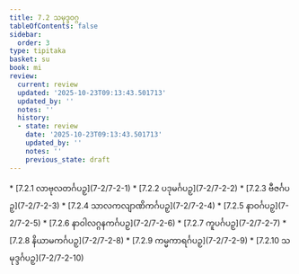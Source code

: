 ```yaml
---
title: 7.2 သမုဒ္ဒဝဂ္ဂ
tableOfContents: false
sidebar:
  order: 3
type: tipitaka
basket: su
book: mi
review:
  current: review
  updated: '2025-10-23T09:13:43.501713'
  updated_by: ''
  notes: ''
  history:
  - state: review
    date: '2025-10-23T09:13:43.501713'
    updated_by: ''
    notes: ''
    previous_state: draft
---
```



<ReviewStatus review={frontmatter.review} showDetails={true} />

<HypothesisAnnotation frontmatter={frontmatter} />

<DynamicBreadcrumb />



<TableOfContents book="mi" section="7.2">
* [7.2.1 လာဗုလတင်္ဂပဉှ](7-2/7-2-1)
* [7.2.2 ပဒုမင်္ဂပဉှ](7-2/7-2-2)
* [7.2.3 ဗီဇင်္ဂပဉှ](7-2/7-2-3)
* [7.2.4 သာလကလျာဏိကင်္ဂပဉှ](7-2/7-2-4)
* [7.2.5 နာဝင်္ဂပဉှ](7-2/7-2-5)
* [7.2.6 နာဝါလဂ္ဂနကင်္ဂပဉှ](7-2/7-2-6)
* [7.2.7 ကူပင်္ဂပဉှ](7-2/7-2-7)
* [7.2.8 နိယာမကင်္ဂပဉှ](7-2/7-2-8)
* [7.2.9 ကမ္မကာရင်္ဂပဉှ](7-2/7-2-9)
* [7.2.10 သမုဒ္ဒင်္ဂပဉှ](7-2/7-2-10)
</TableOfContents>